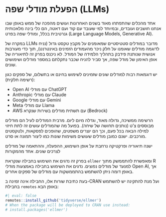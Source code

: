 # הפעלת מודלי שפה (LLMs) {#sec-llms}

אחד מהכלים שהתפתחו מאוד בשנים האחרונות ועושים מהפכה של ממש באופן שבו אנחנו חושבים ועובדים, ובמיוחד למי שעובד עם קוד ועם דאטה, הם כלי בינה מלאכותית גנרטיבית בכלל, ומודלי שפה בפרט (Large Language Models, Generative AI).

במקרה של LLMs מדובר במודלים סטטיסטיים שמאומנים על מקבץ טקסט גדול (נניח לדוגמה מודלים שאומנו על חלק ניכר מהעמודים הזמינים באינטרנט), תוך כדי מעורבות אנושית שנותנת פידבק בתהליך הלמידה של המודל. לא ניכנס בפרק זה לתיאוריה של אופן האימון של מודל שפה, אך סביר להניח שכבר נתקלתם במספר מודלים ושימושים שונים.

יש דוגמאות רבות למודלים שונים שזמינים לשימוש בחינם או בתשלום, של ספקים כגון (רשימה חלקית):

-   Open AI עם מודלי ChatGPT
-   Anthropic עם מודלי Claude
-   Google עם מודלי Gemini
-   Meta עם מודלי Llama
-   AWS עם תשתית מודלים בשירות שנקרא (Bedrock)

הרשימה ממשיכה, גדולה מאוד, וגדלה מיום ליום. מרבית המודלים לעיל הם מודלים מבוססים צ'ט (נותנים תחושה של שיחה). בפועל מה שהמודלים עושים זה לתת חיזוי למילה הבאה בכל פעם, וכך הם יוצרים משפטים, שהופכים לפסקאות, ולטקסטים מורכבים. ישנם כמובן מודלים שעושים משימות שונות כמו ליצור תמונה או סרט.

ישנה תיאוריה ופרקטיקה נרחבת על אופן השימוש, ההפעלה, וההתאמה של מודלים לצרכים שונים. אחד מהמקורות

בפרק זה נדגים את השימוש בחבילה שנקראת `ellmer` ומאפשרת להתממשק מתוך R למנעד של מודלים נפוצים. נדגים את השימוש בחבילה באמצעות מודלי Open AI, אך באופן דומה ניתן להשתמש בהתממשקות עם מודלים של ספקים אחרים.

בעת כתיבת שורות אלו, החבילה אינה זמינה ב-CRAN ועל מנת להתקינה יש להשתמש בחבילת `remotes` באופן הבא:

```r
#| eval: false
remotes::install_github('tidyverse/ellmer')
# When the package will be deployed to CRAN use instead:
# install.packages('ellmer')
```

::: end-page
:::